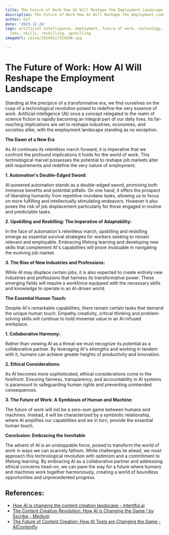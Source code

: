```yaml
---
title: The Future of Work How AI Will Reshape the Employment Landscape
description: The Future of Work How AI Will Reshape the Employment Landscape
author: Usf
date: '2023-12-24'
tags: artificial intelligence, employment, future of work, technology, automation,
  jobs, skills, reskilling, upskilling
imageUrl: /pixa/20240117224208.jpg

---
```

# The Future of Work: How AI Will Reshape the  Employment  Landscape

Standing at the precipice  of a transformative era, we find ourselves on  the cusp of a technological revolution poised to redefine the very essence of work.  Artificial intelligence (AI) once a concept relegated to the realm of science fiction is rapidly becoming an integral part of our daily lives. Its far-reaching implications  are set to reshape industries, economies, and societies alike, with the employment landscape standing as no exception. 

**The Dawn of a New Era**

As AI continues  its relentless march forward, it is imperative that we confront the profound implications it holds for  the world of  work. This technological marvel possesses the potential to reshape job markets alter skill requirements  and redefine the very  nature of employment.

**1. Automation's Double-Edged Sword:**

AI-powered automation stands as a double-edged  sword, promising both immense  benefits and potential pitfalls. On one  hand, it offers the prospect of  liberating humanity from repetitive mundane tasks, allowing us to focus  on more fulfilling and intellectually stimulating  endeavors. However  it also poses the risk of job displacement particularly for  those engaged in routine and predictable tasks.

**2. Upskilling and Reskilling: The Imperative of Adaptability:**

In the face of  automation's relentless march, upskilling and  reskilling emerge as essential survival strategies for workers  seeking to remain relevant and employable.  Embracing lifelong  learning and developing new  skills that complement AI's  capabilities will prove invaluable in  navigating the evolving job market.

**3. The Rise of New Industries and Professions:**

While AI may displace certain jobs, it  is also expected to create entirely new industries and professions that harness its transformative  power. These emerging fields will require a workforce  equipped with the necessary skills and knowledge to operate in an AI-driven world.

**The Essential Human Touch:**

Despite AI's remarkable capabilities, there remain certain tasks that  demand the unique human touch. Empathy creativity, critical thinking and problem-solving skills will  continue  to hold immense  value in an AI-infused workplace.

**1. Collaborative Harmony:**

Rather than viewing AI as a threat we must recognize its potential as a collaborative partner. By leveraging  AI's strengths and working in tandem with it, humans can achieve greater heights of productivity and innovation.

**2. Ethical Considerations:**

As AI becomes more sophisticated, ethical considerations come  to  the forefront. Ensuring fairness, transparency, and accountability in AI systems is paramount  to safeguarding human rights and preventing unintended consequences.

**3. The Future  of Work: A Symbiosis of Human  and Machine:**

The future of work will not be a zero-sum game between humans and  machines. Instead, it will be characterized by a symbiotic relationship, where AI amplifies our capabilities and  we in turn, provide the essential human touch.

**Conclusion: Embracing the Inevitable**

The advent of AI is an unstoppable force, poised to transform the world of work in ways we  can scarcely fathom. While challenges lie ahead,  we must approach this technological revolution with optimism and a commitment to lifelong  learning. By embracing AI  as a collaborative partner  and addressing ethical concerns head-on,  we can pave the way for a future  where humans and machines work together  harmoniously, creating a world of boundless opportunities and unprecedented progress.

## References:
- [How AI is changing the content creation landscape - Intentful.ai](https://www.intentful.ai/blog/how-ai-is-changing-the-content-creation-landscape)
- [The Content Creation Revolution: How AI is Changing the Game | by 5scribe - Medium](https://medium.com/@marketing_51433/the-content-creation-revolution-how-ai-is-changing-the-game-456a633397f2)
- [The Future of Content Creation: How AI Tools are Changing the Game - AIContentfy](https://aicontentfy.com/en/blog/future-of-content-creation-how-ai-tools-are-changing-game)
